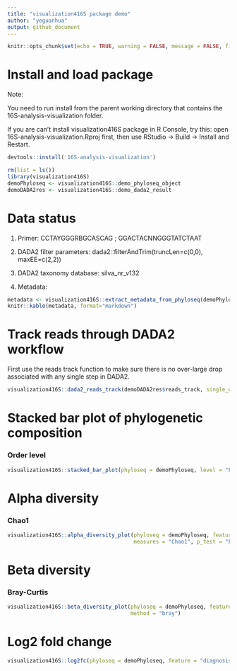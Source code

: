 ```yaml
---
title: "visualization416S package demo"
author: "yeguanhua"
output: github_document
---
```


```r
knitr::opts_chunk$set(echo = TRUE, warning = FALSE, message = FALSE, fig.width=10, fig.height=6)
```

# Install and load package

Note: 

You need to run install from the parent working directory that contains the 16S-analysis-visualization folder.

If you are can't install visualization416S package in R Console, try this: open 16S-analysis-visualization.Rproj first, then use RStudio → Build → Install and Restart.

```r
devtools::install('16S-analysis-visualization')
```
```r
rm(list = ls())
library(visualization416S)
demoPhyloseq <- visualization416S::demo_phyloseq_object
demoDADA2res <- visualization416S::demo_dada2_result
```

# Data status
1. Primer: 
CCTAYGGGRBGCASCAG ; GGACTACNNGGGTATCTAAT

2. DADA2 filter parameters: 
dada2::filterAndTrim(truncLen=c(0,0), maxEE=c(2,2))

3. DADA2 taxonomy database: 
silva_nr_v132

4. Metadata: 
```r
metadata <- visualization416S::extract_metadata_from_phyloseq(demoPhyloseq)
knitr::kable(metadata, format="markdown")
```

# Track reads through DADA2 workflow
First use the reads track function to make sure there is no over-large drop associated with any single step in DADA2.
```r
visualization416S::dada2_reads_track(demoDADA2res$reads_track, single_end = FALSE)
```

# Stacked bar plot of phylogenetic composition
### Order level
```r
visualization416S::stacked_bar_plot(phyloseq = demoPhyloseq, level = "Family", feature = "diagnosis")
```

# Alpha diversity
### Chao1
```r
visualization416S::alpha_diversity_plot(phyloseq = demoPhyloseq, feature = "diagnosis", 
                                        measures = "Chao1", p_test = "kruskal")
```

# Beta diversity
### Bray-Curtis
```r
visualization416S::beta_diversity_plot(phyloseq = demoPhyloseq, feature = "diagnosis", 
                                       method = "bray")
```

# Log2 fold change
```r
visualization416S::log2fc(phyloseq = demoPhyloseq, feature = "diagnosis")
```
